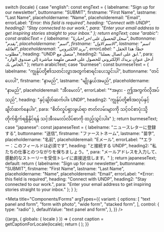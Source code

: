 
  switch (locale) {
    case "english":
      const engText = {
        labelname: "Sign up for our newsletter",
        buttonname: "SUBMIT",
        firstname: "First Name",
        lastname: "Last Name",
        placeholdername: "Name",
        placeholderemail: "Email",
        errorLabel: "*Error: this field is required",
        heading: "Connect with UNDP",
        heading2: "Stay connected to our work.",
        para: "Enter your email address to get inspiring stories straight to your inbox."
      };
      return engText;
    case "arabic":
      const arabicText = {
        labelname: "سجل للحصول على اخر اخبارنا",
        buttonname: "يقدم",
        placeholdername: "اسم",
        firstname: "الاسم الاول",
        lastname: "اسم العائلة",
        placeholderemail: "بريد الالكتروني",
        errorLabel: "* خطأ: هذا الحقل مطلوب",
        heading: "UNDP متصل مع",
        heading2: "ابق على اتصال بعملنا.",
        para: "أدخل عنوان بريدك الإلكتروني للحصول على قصص ملهمة مباشرة إلى صندوق الوارد الخاص بك."
      };
      return arabicText;
    case "burmese":
      const burmeseText = {
        labelname: "ကျွန်ုပ်တို့၏သတင်းလွှာအတွက်စာရင်းပေးသွင်းပါ",
        buttonname: "တင်ပေးပါ",
        firstname: "နာမည်",
        lastname: "မျိုးနွယ်အမည်",
        placeholdername: "နာမည်",
        placeholderemail: "အီးမေးလ်",
        errorLabel: "*အမှား - ဤအကွက်လိုအပ်သည်",
        heading: "နှင့်ချိတ်ဆက်ပါ။ UNDP",
        heading2: "ကျွန်ုပ်တို့၏အလုပ်နှင့် ချိတ်ဆက်နေပါ။",
        para: "စိတ်လှုပ်ရှားဖွယ်ရာ ဇာတ်လမ်းများကို သင့်ဝင်စာပုံးသို့ တိုက်ရိုက်ရရှိနိုင်ရန် သင့်အီးမေးလ်လိပ်စာကို ထည့်သွင်းပါ။"
      };
      return burmeseText;
    case "japanese":
      const japaneseText = {
        labelname: "ニュースレターに登録する",
        buttonname: "送信",
        firstname: "ファーストネーム",
        lastname: "苗字",
        placeholdername: "名前",
        placeholderemail: "Eメール",
        errorLabel: "*エラー：このフィールドは必須です",
        heading: "と接続する UNDP",
        heading2: "私たちの仕事とのつながりを保ちましょう。",
        para: "メールアドレスを入力して、感動的なストーリーを受信トレイに直接送信します。"
      };
      return japaneseText;
    default:
      return {
        labelname: "Sign up for our newsletter",
        buttonname: "SUBMIT",
        firstname: "First Name",
        lastname: "Last Name",
        placeholdername: "Name",
        placeholderemail: "Email",
        errorLabel: "*Error: this field is required",
        heading: "Connect with UNDP",
        heading2: "Stay connected to our work.",
        para: "Enter your email address to get inspiring stories straight to your inbox."
      };
  }
};

<Meta
  title="Components/Forms"
  argTypes={{
    variant: {
      options: [
        "text panel and form",
        "form with photo",
        "wide form",
        "stacked form",
      ],
      control: { type: "radio" },
      defaultValue: "text panel and form",
    },
  }}
/>

<Story name="Text panel">
  {(args, { globals: { locale } }) => {
    const caption = getCaptionForLocale(locale);
    return (
      <FormTypes
        element="input"
        typeemail="email"
        typename="text"
        typelname="text"
        required="required"
        mode="form-email"
        errorText={caption.errorLabel}
        label={caption.labelname}
        button={caption.buttonname}
        placeholder={caption.placeholdername}
        placeholderemail={caption.placeholderemail}
        placeholderfirst={caption.firstname}
        placeholderlast={caption.lastname}
        anchorTag={caption.heading}
        anchorTag2={caption.heading2}
        para={caption.para}
        {...args}
      ></FormTypes>
    );
  }}
</Story>
